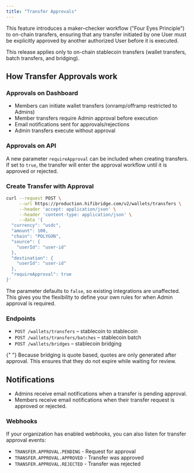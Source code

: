 ```yaml
---
title: "Transfer Approvals"
---
```


This feature introduces a maker–checker workflow ("Four Eyes Principle") to on-chain transfers, ensuring that any transfer initiated by one User must be explicitly approved by another authorized User before it is executed.

<Info>
  This release applies only to on-chain stablecoin transfers (wallet transfers,
  batch transfers, and bridging).
</Info>

## How Transfer Approvals work

### Approvals on Dashboard

- Members can initiate wallet transfers (onramp/offramp restricted to Admins)
- Member transfers require Admin approval before execution
- Email notifications sent for approvals/rejections
- Admin transfers execute without approval

### Approvals on API

A new parameter `requireApproval` can be included when creating transfers. If set to `true`, the transfer will enter the approval workflow until it is approved or rejected.

### Create Transfer with Approval

```bash
curl --request POST \
     --url https://production.hifibridge.com/v2/wallets/transfers \
     --header 'accept: application/json' \
     --header 'content-type: application/json' \
     --data '{
  "currency": "usdc",
  "amount": 100,
  "chain": "POLYGON",
  "source": {
    "userId": "user-id"
  },
  "destination": {
    "userId": "user-id"
  },
  "requireApproval": true
}'
```

The parameter defaults to `false`, so existing integrations are unaffected. This gives you the flexibility to define your own rules for when Admin approval is required.

### Endpoints

- `POST /wallets/transfers` – stablecoin to stablecoin
- `POST /wallets/transfers/batches` – stablecoin batch
- `POST /wallets/bridges` – stablecoin bridging

<Info>
  {" "}
  Because bridging is quote based, quotes are only generated after approval. This
  ensures that they do not expire while waiting for review.
</Info>

## Notifications

- Admins receive email notifications when a transfer is pending approval.
- Members receive email notifications when their transfer request is approved or rejected.

### Webhooks

If your organization has enabled webhooks, you can also listen for transfer approval events:

- `TRANSFER.APPROVAL.PENDING` - Request for approval
- `TRANSFER.APPROVAL.APPROVED` - Transfer was approved
- `TRANSFER.APPROVAL.REJECTED` - Transfer was rejected
